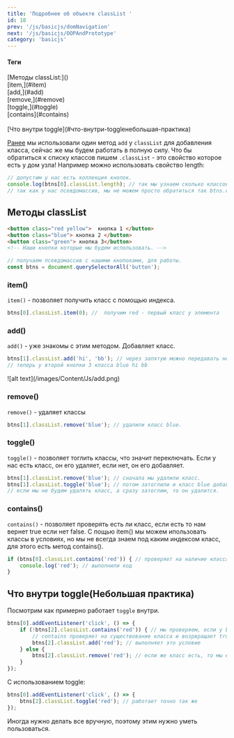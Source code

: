 ```yaml
---
title: 'Подробнее об объекте classList '
id: 18
prev: '/js/basicjs/domNavigation'
next: '/js/basicjs/OOPAndPrototype'
category: 'basicjs'
---
```


<div className = 'mdHead'>

#### Теги

<div className='tag_js'>[Методы classList:]()</div>
<div className='mini_tag_js'>[item,](#item)</div>
<div className='mini_tag_js'>[add,](#add)</div>
<div className='mini_tag_js'>[remove,](#remove)</div>
<div className='mini_tag_js'>[toggle,](#toggle)</div>
<div className='mini_tag_js'>[contains](#contains)</div> <br/>
<div className='tag_js'>[Что внутри toggle](#что-внутри-toggleнебольшая-практика)</div>

</div>







<span className = 'link_js'> [Ранее](/js/basicjs/domHtml#работаем-с-css-селекторами-classlist) </span> мы использовали один метод `add` у `classList` для добавления класса, сейчас же мы будем работать в полную силу.
Что бы обратиться к списку классов пишем `.classList`  - это свойство которое есть у дом узла!
Например можно использовать свойство length:
```javaScript
// допустим у нас есть коллекция кнопок.
console.log(btns[0].classList.length); // так мы узнаем сколько классов у нашей первой кнопки их 2.
// так как у нас псевдомассив, мы не можем просто обратиться так btns.classList, нам нужно обращаться к элементу
```

## Методы classList ##
```html
<button class="red yellow">  кнопка 1 </button>
<button class="blue"> кнопка 2 </button>
<button class="green"> кнопка 3</button>
<!-- Наши кнопки которые мы будем использовать. -->
```
```javaScript
// получаем псевдомассив с нашими кнопоками, для работы.
const btns = document.querySelectorAll('button'); 
```
### item() ###
 `item()` - позволяет получить класс с помощью индекса.
```javaScript
btns[0].classList.item(0); //  получим red - первый класс у элемента
```
### add() ###
`add()` - уже знакомы с этим методом. Добавляет класс.
```javaScript
btns[1].classList.add('hi', 'bb'); // через запятую можно передавать несколько классов
// теперь у второй кнопки 3 класса blue hi bb
```

<div className='container-img'> <span className="img"> ![alt text](/images/Content/Js/add.png) </span></div>

### remove() ###
`remove()` - удаляет классы
```javaScript
btns[1].classList.remove('blue'); // удалили класс blue.
```
### toggle() ###
 `toggle()` - позволяет тоглить классы, что значит переключать. 
Если у нас есть класс, он его удаляет, если нет, он его добавляет.
```javaScript
btns[1].classList.remove('blue'); // сначала мы удалили класс.
btns[1].classList.toggle('blue'); // потом затоглили и класс blue добавился.
// если мы не будем удалять класс, а сразу затоглим, то он удалится.
```
### contains() ###
`contains()` - позволяет проверять есть ли класс, если есть то нам вернет true если нет false.
C пощью item() мы можем ипользовать классы в условиях, но мы не всегда знаем под каким индексом класс, для этого есть метод contains().
```javaScript
if (btns[0].classList.contains('red')) { // проверяет на наличие класса, получили правду 
    console.log('red'); // выполнили код
}
```
## Что внутри toggle(Небольшая практика) ##
Посмотрим как примерно работает `toggle` внутри.
```javaScript
btns[0].addEventListener('click', () => {
    if (!btns[2].classList.contains('red')) { // мы проверяем, если у btns[2] нету класса red, то мы его добавляем
        // contains проверяет на существование класса и возрвращает true если его нет, потому что мы использвуем оператор ! - не
        btns[2].classList.add('red'); // выполняет это условие
    } else {
        btns[2].classList.remove('red'); // если же класс есть, то мы его убираем
    }
});
```
С использованием toggle:
```javaScript
btns[0].addEventListener('click', () => {
    btns[2].classList.toggle('red'); // работает точно так же
});
```
Иногда нужно делать все вручную, поэтому этим нужно уметь пользоваться.
